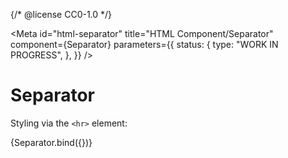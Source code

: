 {/* @license CC0-1.0 */}


<Meta
  id="html-separator"
  title="HTML Component/Separator"
  component={Separator}
  parameters={{
    status: {
      type: "WORK IN PROGRESS",
    },
  }}
/>

# Separator

Styling via the `<hr>` element:

<Canvas>
  <Story name="Default">{Separator.bind({})}</Story>
</Canvas>
